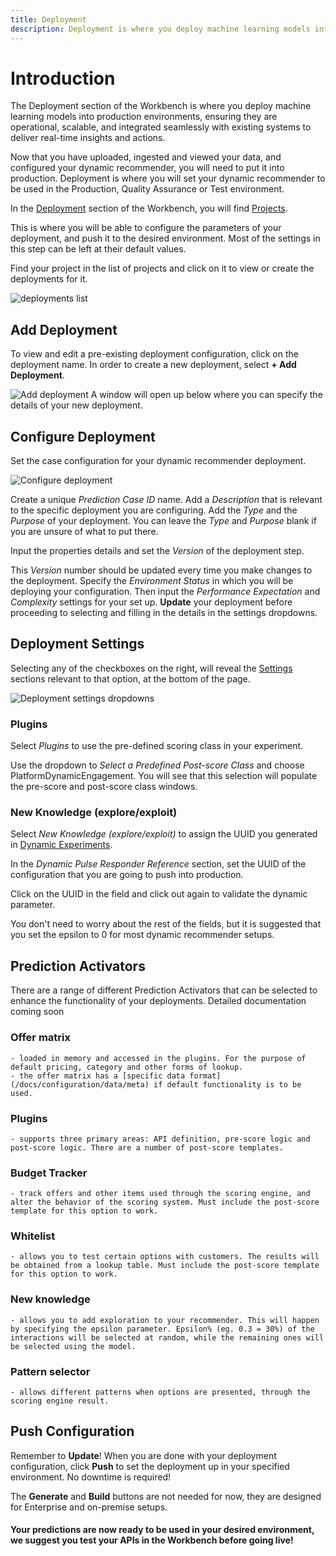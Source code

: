 ```yaml
---
title: Deployment
description: Deployment is where you deploy machine learning models into production environments, ensuring they are operational, scalable, and integrated seamlessly with existing systems to deliver real-time insights and actions.
---
```


# Introduction
The Deployment section of the Workbench is where you deploy machine learning models into production environments, ensuring they are operational, scalable, and integrated seamlessly with existing systems to deliver real-time insights and actions.

Now that you have uploaded, ingested and viewed your data, and configured your dynamic recommender, you will need to put it into production. Deployment is where you will set your dynamic recommender to be used in the Production, Quality Assurance or Test environment.

In the <u>Deployment</u> section of the Workbench, you will find <u>Projects</u>.

This is where you will be able to configure the parameters of your deployment, and push it to the desired environment.
<Callout type="warning" title="Default settings are good!">
Most of the settings in this step can be left at their default values.
</Callout>

Find your project in the list of projects and click on it to view or create the deployments for it.

![deployments list](/images/recommender/6_Deployment/0_deployments.png)

## Add Deployment
To view and edit a pre-existing deployment configuration, click on the deployment name. In order to create a new deployment, select **+ Add Deployment**.

![Add deployment](/images/recommender/6_Deployment/1_deployments_add.png)
A window will open up below where you can specify the details of your new deployment.

## Configure Deployment
Set the case configuration for your dynamic recommender deployment.

![Configure deployment](/images/recommender/6_Deployment/2_deployments_details.png)

Create a unique *Prediction Case ID* name. Add a *Description* that is relevant to the specific deployment you are configuring. Add the *Type* and the *Purpose* of your deployment. You can leave the *Type* and *Purpose* blank if you are unsure of what to put there.

Input the properties details and set the *Version* of the deployment step.

This *Version* number should be updated every time you make changes to the deployment. Specify the *Environment Status* in which you will be deploying your configuration. Then input the *Performance Expectation* and *Complexity* settings for your set up. **Update** your deployment before proceeding to selecting and filling in the details in the settings dropdowns.

## Deployment Settings
Selecting any of the checkboxes on the right, will reveal the <u>Settings</u> sections relevant to that option, at the bottom of the page.

![Deployment settings dropdowns](/images/recommender/6_Deployment/3_deployments_settings.png)

### Plugins
Select *Plugins* to use the pre-defined scoring class in your experiment.

Use the dropdown to *Select a Predefined Post-score Class* and choose PlatformDynamicEngagement. You will see that this selection will populate the pre-score and post-score class windows.

### New Knowledge (explore/exploit)
Select *New Knowledge (explore/exploit)* to assign the UUID you generated in <u>Dynamic Experiments</u>.

In the *Dynamic Pulse Responder Reference* section, set the UUID of the configuration that you are going to push into production.

Click on the UUID in the field and click out again to validate the dynamic parameter.

You don't need to worry about the rest of the fields, but it is suggested that you set the epsilon to 0 for most dynamic recommender setups.

## Prediction Activators
There are a range of different Prediction Activators that can be selected to enhance the functionality of your deployments.
<Callout type="note" title="Prediction Activators further documentation">
Detailed documentation coming soon
</Callout>

### Offer matrix
    - loaded in memory and accessed in the plugins. For the purpose of default pricing, category and other forms of lookup.
    - the offer matrix has a [specific data format](/docs/configuration/data/meta) if default functionality is to be used.
### Plugins
    - supports three primary areas: API definition, pre-score logic and post-score logic. There are a number of post-score templates.
### Budget Tracker
    - track offers and other items used through the scoring engine, and alter the behavior of the scoring system. Must include the post-score template for this option to work.
### Whitelist
    - allows you to test certain options with customers. The results will be obtained from a lookup table. Must include the post-score template for this option to work.
### New knowledge
    - allows you to add exploration to your recommender. This will happen by specifying the epsilon parameter. Epsilon% (eg. 0.3 = 30%) of the interactions will be selected at random, while the remaining ones will be selected using the model.
### Pattern selector
    - allows different patterns when options are presented, through the scoring engine result.

## Push Configuration
Remember to **Update**!
When you are done with your deployment configuration, click **Push** to set the deployment up in your specified environment. No downtime is required!

The **Generate** and **Build** buttons are not needed for now, they are designed for Enterprise and on-premise setups.

#### Your predictions are now ready to be used in your desired environment, we suggest you test your APIs in the Workbench before going live!
